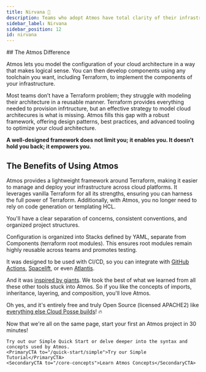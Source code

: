 ```yaml
---
title: Nirvana 💫
description: Teams who adopt Atmos have total clarity of their infrastructure.
sidebar_label: Nirvana
sidebar_position: 12
id: nirvana
---
```


<Intro>
## The Atmos Difference

Atmos lets you model the configuration of your cloud architecture in a way that makes logical sense. 
You can then develop components using any toolchain you want, including Terraform, to implement
the components of your infrastructure. 
</Intro>

Most teams don’t have a Terraform problem; they struggle with modeling their architecture in a reusable manner. Terraform provides everything needed to provision infrtructure, but an effective strategy to model cloud architecures is what is missing. Atmos fills this gap with a robust framework, offering design patterns, best practices, and advanced tooling to optimize your cloud architecture.

**A well-designed framework does not limit you; it enables you. It doesn’t hold you back; it empowers you.**

## The Benefits of Using Atmos

Atmos provides a lightweight framework around Terraform, making it easier to manage and deploy your infrastructure
across cloud platforms. It leverages vanilla Terraform for all its strengths, ensuring you can harness the full power
of Terraform. Additionally, with Atmos, you no longer need to rely on code generation or templating HCL.

You'll have a clear separation of concerns, consistent conventions, and organized project structures.

Configuration is organized into Stacks defined by YAML, separate from Components (terraform root modules).
This ensures root modules remain highly reusable across teams and promotes testing.  

It was designed to be used with CI/CD, so you can integrate with [GitHub Actions](https://atmos.tools/integrations/github-actions), [Spacelift](https://atmos.tools/integrations/spacelift), or even [Atlantis](https://atmos.tools/integrations/atlantis).

And it was [inspired by giants](/reference/alternatives). We took the best of what we learned from all these other tools stuck into Atmos. So if you like the concepts of imports, inheritance, layering, and composition, you'll love Atmos.

Oh yes, and it's entirely free and truly Open Source (licensed APACHE2) like [everything else Cloud Posse builds](https://github.com/cloudposse)! 🔥

<ActionCard>
    Now that we're all on the same page, start your first an Atmos project in 30 minutes!

    Try out our Simple Quick Start or delve deeper into the syntax and concepts used by Atmos.
    <PrimaryCTA to="/quick-start/simple">Try our Simple Tutorial</PrimaryCTA>
    <SecondaryCTA to="/core-concepts">Learn Atmos Concepts</SecondaryCTA>
</ActionCard>
